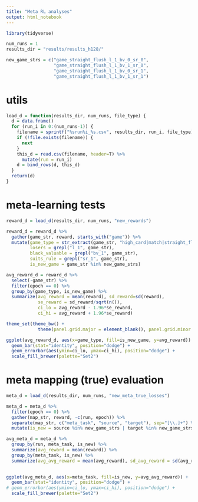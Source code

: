 ```yaml
---
title: "Meta RL analyses"
output: html_notebook
---
```


```r
library(tidyverse)
```

```r
num_runs = 1
results_dir = "results/results_h128/"

new_game_strs = c("game_straight_flush_l_1_bv_0_sr_0",
                  "game_straight_flush_l_1_bv_1_sr_0",
                  "game_straight_flush_l_1_bv_0_sr_1",
                  "game_straight_flush_l_1_bv_1_sr_1")
```

# utils

```r
load_d = function(results_dir, num_runs, file_type) {
  d = data.frame()
  for (run_i in 0:(num_runs-1)) {
    filename = sprintf("%srun%i_%s.csv", results_dir, run_i, file_type)
    if (!file.exists(filename)) {
      next
    }
    this_d = read.csv(filename, header=T) %>%
      mutate(run = run_i)
    d = bind_rows(d, this_d)
  }
  return(d)
}
```


# meta-learning tests

```r
reward_d = load_d(results_dir, num_runs, "new_rewards")

reward_d = reward_d %>%
  gather(game_str, reward, starts_with("game")) %>%
  mutate(game_type = str_extract(game_str, "high_card|match|straight_flush|pairs_and_high|sum_under"),
         losers = grepl("l_1", game_str),
         black_valuable = grepl("bv_1", game_str),
         suits_rule = grepl("sr_1", game_str),
         is_new_game = game_str %in% new_game_strs)
```

```r
avg_reward_d = reward_d %>%
  select(-game_str) %>%
  filter(epoch == 0) %>%
  group_by(game_type, is_new_game) %>%
  summarize(avg_reward = mean(reward), sd_reward=sd(reward),
            se_reward = sd_reward/sqrt(n()), 
            ci_lo = avg_reward - 1.96*se_reward, 
            ci_hi = avg_reward + 1.96*se_reward)
```

```r
theme_set(theme_bw() + 
            theme(panel.grid.major = element_blank(), panel.grid.minor = element_blank()))
```

```r
ggplot(avg_reward_d, aes(x=game_type, fill=is_new_game, y=avg_reward)) +
  geom_bar(stat="identity", position="dodge") +
  geom_errorbar(aes(ymin=ci_lo, ymax=ci_hi), position="dodge") +
  scale_fill_brewer(palette="Set2")
```

# meta mapping (true) evaluation

```r
meta_d = load_d(results_dir, num_runs, "new_meta_true_losses")

meta_d = meta_d %>%
  filter(epoch == 0) %>%
  gather(map_str, reward, -c(run, epoch)) %>%
  separate(map_str, c("meta_task", "source", "target"), sep="[\\.]+") %>%
  mutate(is_new = source %in% new_game_strs | target %in% new_game_strs)
```

```r
avg_meta_d = meta_d %>%
  group_by(run, meta_task, is_new) %>%
  summarize(avg_reward = mean(reward)) %>%
  group_by(meta_task, is_new) %>%
  summarize(avg_avg_reward = mean(avg_reward), sd_avg_reward = sd(avg_reward))
  
```

```r
ggplot(avg_meta_d, aes(x=meta_task, fill=is_new, y=avg_avg_reward)) +
  geom_bar(stat="identity", position="dodge") +
# geom_errorbar(aes(ymin=ci_lo, ymax=ci_hi), position="dodge") +
  scale_fill_brewer(palette="Set2")
```